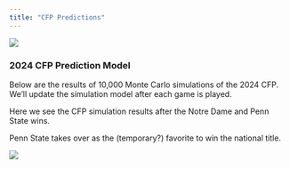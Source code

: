 ```yaml
---
title: "CFP Predictions"
---
```


[![](banner.jpg)](https://amzn.to/3OcowMU)

### 2024 CFP Prediction Model

Below are the results of 10,000 Monte Carlo simulations of the 2024 CFP. We'll update the simulation model after each game is played.

Here we see the CFP simulation results after the Notre Dame and Penn State wins. 

Penn State takes over as the (temporary?) favorite to win the national title.

![](cfp12_fill_PostSMU.png)

